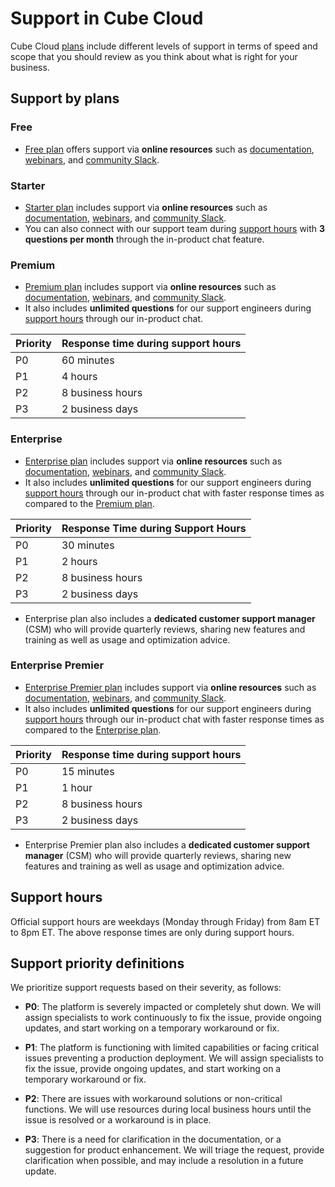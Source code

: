# Support in Cube Cloud

Cube Cloud [plans][ref-cloud-pricing] include different levels of support
in terms of speed and scope that you should review as you think about what is
right for your business.

## Support by plans

### Free

* [Free plan][ref-free-plan] offers support via **online resources** such as
[documentation][ref-docs-intro], [webinars][cube-webinars], and [community
Slack][cube-slack].

### Starter

* [Starter plan][ref-starter-plan] includes support via **online resources** such as
[documentation][ref-docs-intro], [webinars][cube-webinars], and [community
Slack][cube-slack].
* You can also connect with our support team during [support hours](#support-hours)
with **3 questions per month** through the in-product chat feature.

### Premium

* [Premium plan][ref-premium-plan] includes support via **online resources** such as
[documentation][ref-docs-intro], [webinars][cube-webinars], and [community
Slack][cube-slack].
* It also includes **unlimited questions** for our support engineers during
[support hours](#support-hours) through our in-product chat.

| Priority | Response time during support hours |
| -------- | ---------------------------------- |
| P0       | 60 minutes                         |
| P1       | 4 hours                            |
| P2       | 8 business hours                   |
| P3       | 2 business days                    |

### Enterprise

* [Enterprise plan][ref-enterprise-plan] includes support via **online resources** such as
[documentation][ref-docs-intro], [webinars][cube-webinars], and [community
Slack][cube-slack].
* It also includes **unlimited questions** for our support engineers during
[support hours](#support-hours) through our in-product chat with faster
response times as compared to the [Premium plan](#premium-support).

| Priority | Response Time during Support Hours |
| -------- | ---------------------------------- |
| P0       | 30 minutes                         |
| P1       | 2 hours                            |
| P2       | 8 business hours                   |
| P3       | 2 business days                    |

* Enterprise plan also includes a **dedicated customer support manager** (CSM)
who will provide quarterly reviews, sharing new features and training as well
as usage and optimization advice.

### Enterprise Premier

* [Enterprise Premier plan][ref-enterprise-premier-plan] includes support via **online resources** such as
[documentation][ref-docs-intro], [webinars][cube-webinars], and [community
Slack][cube-slack].
* It also includes **unlimited questions** for our support engineers during
[support hours](#support-hours) through our in-product chat with faster
response times as compared to the [Enterprise plan](#enterprise-support).

| Priority | Response time during support hours |
| -------- | ---------------------------------- |
| P0       | 15 minutes                         |
| P1       | 1 hour                             |
| P2       | 8 business hours                   |
| P3       | 2 business days                    |

* Enterprise Premier plan also includes a **dedicated customer support manager** (CSM)
who will provide quarterly reviews, sharing new features and training as well
as usage and optimization advice.

## Support hours

Official support hours are weekdays (Monday through Friday) from 8am ET to 8pm
ET. The above response times are only during support hours.

## Support priority definitions

We prioritize support requests based on their severity, as follows:

- **P0**: The platform is severely impacted or completely shut down. We will
  assign specialists to work continuously to fix the issue, provide ongoing
  updates, and start working on a temporary workaround or fix.

- **P1**: The platform is functioning with limited capabilities or facing
  critical issues preventing a production deployment. We will assign specialists
  to fix the issue, provide ongoing updates, and start working on a temporary
  workaround or fix.

- **P2**: There are issues with workaround solutions or non-critical functions.
  We will use resources during local business hours until the issue is resolved
  or a workaround is in place.

- **P3**: There is a need for clarification in the documentation, or a
  suggestion for product enhancement. We will triage the request, provide
  clarification when possible, and may include a resolution in a future update.


[ref-docs-intro]: /product/introduction
[cube-webinars]: https://cube.dev/events
[cube-slack]: https://slack.cube.dev
[ref-cloud-pricing]: /product/deployment/cloud/pricing
[ref-free-plan]: /product/deployment/cloud/pricing#free
[ref-starter-plan]: /product/deployment/cloud/pricing#starter
[ref-premium-plan]: /product/deployment/cloud/pricing#premium
[ref-enterprise-plan]: /product/deployment/cloud/pricing#enterprise
[ref-enterprise-premier-plan]: /product/deployment/cloud/pricing#enterprise-premier
[self-support-hours]: #support-hours